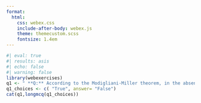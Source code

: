 ```yaml
---
format:
  html:
    css: webex.css
    include-after-body: webex.js
    theme: themecustom.scss
    fontsize: 1.4em
---
```


```r
#| eval: true
#| results: asis
#| echo: false
#| warning: false
library(webexercises)
q1 <- " **Q:** According to the Modigliani-Miller theorem, in the absence of taxes, dividend policy has a significant impact on a firm's overall value."
q1_choices <- c( "True", answer= "False")
cat(q1,longmcq(q1_choices))
```




